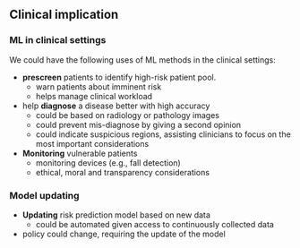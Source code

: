 ## Clinical implication {.unnumbered}

### ML in clinical settings

We could have the following uses of ML methods in the clinical settings:

-   **prescreen** patients to identify high-risk patient pool.
    -   warn patients about imminent risk
    -   helps manage clinical workload
-   help **diagnose** a disease better with high accuracy
    -   could be based on radiology or pathology images
    -   could prevent mis-diagnose by giving a second opinion
    -   could indicate suspicious regions, assisting clinicians to focus on the most important considerations
-   **Monitoring** vulnerable patients
    -   monitoring devices (e.g., fall detection)
    -   ethical, moral and transparency considerations

### Model updating

-   **Updating** risk prediction model based on new data
    -   could be automated given access to continuously collected data
-   policy could change, requiring the update of the model
